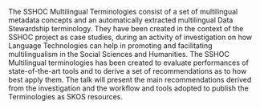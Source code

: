The SSHOC Multilingual Terminologies consist of a set of multilingual metadata concepts and an automatically extracted multilingual Data Stewardship terminology. They have been created in the context of the SSHOC project as case studies, during an activity of investigation on how Language Technologies can help in promoting and facilitating multilingualism in the Social Sciences and Humanities. The SSHOC Multilingual terminologies has been created to evaluate performances of state-of-the-art tools and to derive a set of recommendations as to how best apply them. The talk will present the main recommendations derived from the investigation and the workflow and tools adopted to publish the Terminologies as SKOS resources.

<Speakers>
  <Speaker speaker="concordia-cesare" />
</Speakers>
